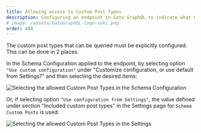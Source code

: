 ```yaml
---
title: Allowing access to Custom Post Types
description: Configuring an endpoint in Gato GraphQL to indicate what Custom Post Types can be accessed.
# image: /assets/GatoGraphQL-logo-suki.png
order: 400
---
```


The custom post types that can be queried must be explicitly configured. This can be done in 2 places.

In the Schema Configuration applied to the endpoint, by selecting option `"Use custom configuration"` under "Customize configuration, or use default from Settings?" and then selecting the desired items:

![Selecting the allowed Custom Post Types in the Schema Configuration](/assets/guides/upstream/customposts-schema-configuration-queryable-cpts.png "Selecting the allowed Custom Post Types in the Schema Configuration")

Or, if selecting option `"Use configuration from Settings"`, the value defined under section "Included custom post types" in the Settings page for `Schema Custom Posts` is used:

<div class="img-width-1024" markdown="1">

![Selecting the allowed Custom Post Types in the Settings](/assets/guides/upstream/customposts-settings-queryable-cpts.png "Selecting the allowed Custom Post Types in the Settings")

</div>
